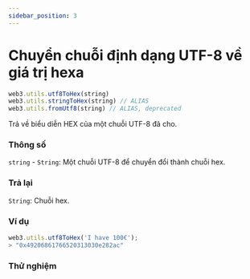 ```yaml
---
sidebar_position: 3
---
```


# Chuyển chuỗi định dạng UTF-8 về giá trị hexa
```javascript
web3.utils.utf8ToHex(string)
web3.utils.stringToHex(string) // ALIAS
web3.utils.fromUtf8(string) // ALIAS, deprecated
```
Trả về biểu diễn HEX của một chuỗi UTF-8 đã cho.
### Thông số
`string` - `String`: Một chuỗi UTF-8 để chuyển đổi thành chuỗi hex.
### Trả lại
`String`: Chuỗi hex.

### Ví dụ
```javascript
web3.utils.utf8ToHex('I have 100€');
> "0x49206861766520313030e282ac"
```
### Thử nghiệm
<UTFToHex/>
